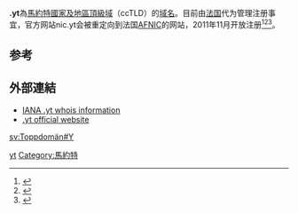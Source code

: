 {{Infobox Top level domain
|name=.yt
|background=#CCF
|introduced=1997
|type=[[Country_code_top-level_domain|Country code top-level domain]]
|status=Active, accepting registrations
|registry=[[AFNIC|AFNIC]]
|sponsor=[[AFNIC|AFNIC]]
|intendeduse={{flag|Mayotte|local}}
|actualuse=Rarely used, sometimes used for [[YouTube|YouTube]] related websites
|structure=Registrations are taken at the second level
|document=
|disputepolicy=
|website=[http://www.nic.yt/ nic.yt (redirects to afnic.fr)]
|dnssec=yes
}}
'''.yt'''為[[马约特|馬約特]][[國家及地區頂級域|國家及地區頂級域]]（ccTLD）的[[域名|域名]]。目前由[[法国|法国]]代为管理注册事宜，官方网站nic.yt会被重定向到法国[[AFNIC|AFNIC]]的网站，2011年11月开放注册<ref>{{Cite book|title=常用电脑词语速查手册|last=何弘主编|first=|publisher=西安：西安出版社|date=2000-07|isbn=7-80594-644-2|location=|pages=201-202}}</ref><ref>{{Cite book|title=英德汉广播电视技术词典|last=（德）赫伯特·蒂尔曼（Herbert Tillmann）编；梁瑛等译|first=|publisher=北京：中国广播电视出版社|year=2002|isbn=7-5043-3793-5|location=|pages=440-442}}</ref><ref>{{Cite book|title=大学计算机基础|last=刘丕娥主编|first=|publisher=哈尔滨：哈尔滨工业大学出版社|year=2010|isbn=978-7-5603-3056-3|location=|pages=342-345}}</ref>。

== 参考 ==
{{reflist}}

== 外部連結 ==
* [http://www.iana.org/root-whois/yt.htm IANA .yt whois information]{{Wayback|url=http://www.iana.org/root-whois/yt.htm |date=20071023161925 }}
* [https://web.archive.org/web/20051224045614/http://www.afnic.fr/doc/autres-nic/dom-tom .yt official website]
 	 
{{CcTLD}}
{{Internet-stub}}

[[Category:國家及地區頂級域|yt]]
[[Category:馬約特|Category:馬約特]]

[[sv:Toppdomän#Y|sv:Toppdomän#Y]]